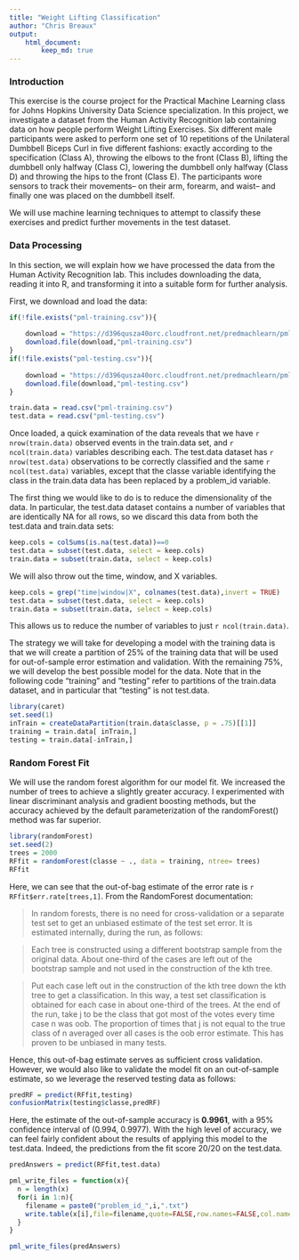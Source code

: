 ```yaml
---
title: "Weight Lifting Classification"
author: "Chris Breaux"
output: 
    html_document:
        keep_md: true
---
```


### Introduction

This exercise is the course project for the Practical Machine Learning class for Johns Hopkins University Data Science specialization. In this project, we investigate a dataset from the Human Activity Recognition lab containing data on how people perform Weight Lifting Exercises. Six different male participants were asked to perform one set of 10 repetitions of the Unilateral Dumbbell Biceps Curl in five different fashions: exactly according to the specification (Class A), throwing the elbows to the front (Class B), lifting the dumbbell only halfway (Class C), lowering the dumbbell only halfway (Class D) and throwing the hips to the front (Class E). The participants wore sensors to track their movements-- on their arm, forearm, and waist-- and finally one was placed on the dumbbell itself.

We will use machine learning techniques to attempt to classify these exercises and predict further movements in the test dataset.

### Data Processing

In this section, we will explain how we have processed the data from the Human Activity Recognition lab. This includes downloading the data, reading it into R, and transforming it into a suitable form for further analysis.

First, we download and load the data:

```r
if(!file.exists("pml-training.csv")){
    
    download = "https://d396qusza40orc.cloudfront.net/predmachlearn/pml-training.csv"
    download.file(download,"pml-training.csv")
}
if(!file.exists("pml-testing.csv")){
    
    download = "https://d396qusza40orc.cloudfront.net/predmachlearn/pml-testing.csv"
    download.file(download,"pml-testing.csv")
}

train.data = read.csv("pml-training.csv")
test.data = read.csv("pml-testing.csv")
```

Once loaded, a quick examination of the data reveals that we have `r nrow(train.data)` observed events in the train.data set, and `r ncol(train.data)` variables describing each. The test.data dataset has `r nrow(test.data)` observations to be correctly classified and the same `r ncol(test.data)` variables, except that the classe variable identifying the class in the train.data data has been replaced by a problem_id variable.

The first thing we would like to do is to reduce the dimensionality of the data. In particular, the test.data dataset contains a number of variables that are identically NA for all rows, so we discard this data from both the test.data and train.data sets:

```r
keep.cols = colSums(is.na(test.data))==0
test.data = subset(test.data, select = keep.cols)
train.data = subset(train.data, select = keep.cols)

```

We will also throw out the time, window, and X variables.

```r
keep.cols = grep("time|window|X", colnames(test.data),invert = TRUE)
test.data = subset(test.data, select = keep.cols)
train.data = subset(train.data, select = keep.cols)

```


This allows us to reduce the number of variables to just `r ncol(train.data)`.

The strategy we will take for developing a model with the training data is that we will create a partition of 25% of the training data that will be used for out-of-sample error estimation and validation. With the remaining 75%, we will develop the best possible model for the data. Note that in the following code "training" and "testing" refer to partitions of the train.data dataset, and in particular that "testing" is not test.data.

```r
library(caret)
set.seed(1)
inTrain = createDataPartition(train.data$classe, p = .75)[[1]]
training = train.data[ inTrain,]
testing = train.data[-inTrain,]
```

### Random Forest Fit

We will use the random forest algorithm for our model fit. We increased the number of trees to achieve a slightly greater accuracy. I experimented with linear discriminant analysis and gradient boosting methods, but the accuracy achieved by the default parameterization of the randomForest() method was far superior.

```r
library(randomForest)
set.seed(2)
trees = 2000
RFfit = randomForest(classe ~ ., data = training, ntree= trees)
RFfit
```

Here, we can see that the out-of-bag estimate of the error rate is `r RFfit$err.rate[trees,1]`. From the RandomForest documentation:

>In random forests, there is no need for cross-validation or a separate test set to get an unbiased estimate of the test set error. It is estimated internally, during the run, as follows:

>Each tree is constructed using a different bootstrap sample from the original data. About one-third of the cases are left out of the bootstrap sample and not used in the construction of the kth tree.

>Put each case left out in the construction of the kth tree down the kth tree to get a classification. In this way, a test set classification is obtained for each case in about one-third of the trees. At the end of the run, take j to be the class that got most of the votes every time case n was oob. The proportion of times that j is not equal to the true class of n averaged over all cases is the oob error estimate. This has proven to be unbiased in many tests.

Hence, this out-of-bag estimate serves as sufficient cross validation. However, we would also like to validate the model fit on an out-of-sample estimate, so we leverage the reserved testing data as follows:


```r
predRF = predict(RFfit,testing)
confusionMatrix(testing$classe,predRF)
```

Here, the estimate of the out-of-sample accuracy is **0.9961**, with a 95% confidence interval of (0.994, 0.9977). With the high level of accuracy, we can feel fairly confident about the results of applying this model to the test.data. Indeed, the predictions from the fit score 20/20 on the test.data.


```r
predAnswers = predict(RFfit,test.data)

pml_write_files = function(x){
  n = length(x)
  for(i in 1:n){
    filename = paste0("problem_id_",i,".txt")
    write.table(x[i],file=filename,quote=FALSE,row.names=FALSE,col.names=FALSE)
  }
}

pml_write_files(predAnswers)

```
